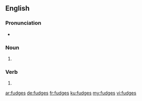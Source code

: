 ==English==

===Pronunciation===
* {{rhymes|ʌdʒɪz|lang=en}}

===Noun===
{{head|en|noun plural form}}

# {{plural of|fudge|lang=en}}

===Verb===
{{head|en|verb form}}

# {{en-third-person singular of|fudge}}

[[ar:fudges]]
[[de:fudges]]
[[fr:fudges]]
[[ku:fudges]]
[[my:fudges]]
[[vi:fudges]]